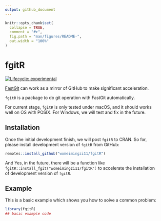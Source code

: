 ```yaml
---
output: github_document
---
```


<!-- README.md is generated from README.Rmd. Please edit that file -->

```r
knitr::opts_chunk$set(
  collapse = TRUE,
  comment = "#>",
  fig.path = "man/figures/README-",
  out.width = "100%"
)
```

# fgitR

<!-- badges: start -->
[![Lifecycle: experimental](https://img.shields.io/badge/lifecycle-experimental-orange.svg)](https://lifecycle.r-lib.org/articles/stages.html#experimental)
<!-- badges: end -->

[FastGit](https://doc.fastgit.org/) can work as a mirror of GitHub to make significant acceleration.

`fgitR` is a package to do git operation with FastGit automatically. 

For current stage, `fgitR` is only tested under macOS, and it should works well on OS with POSIX. For Windows, we will test and fix in the future.

## Installation

Once the initial development finish, we will post `fgitR` to CRAN.
So for, please install development version of `fgitR` from GitHub:
<!-- You can install the released version of fgitR from [CRAN](https://CRAN.R-project.org) with: -->

``` r
remotes::install_github("womeimingzi11/fgitR")
```

And Yes, in the future, there will be a function like `fgitR::install_fgit("womeimingzi11/fgitR")` to accelerate the installation of development version of `fgitR`.

## Example

This is a basic example which shows you how to solve a common problem:

```r
library(fgitR)
## basic example code
```

<!-- What is special about using `README.Rmd` instead of just `README.md`? You can include R chunks like so: -->

<!-- ```{r cars} -->
<!-- summary(cars) -->
<!-- ``` -->

<!-- You'll still need to render `README.Rmd` regularly, to keep `README.md` up-to-date. `devtools::build_readme()` is handy for this. You could also use GitHub Actions to re-render `README.Rmd` every time you push. An example workflow can be found here: <https://github.com/r-lib/actions/tree/master/examples>. -->

<!-- You can also embed plots, for example: -->

<!-- ```{r pressure, echo = FALSE} -->
<!-- plot(pressure) -->
<!-- ``` -->

<!-- In that case, don't forget to commit and push the resulting figure files, so they display on GitHub and CRAN. -->
